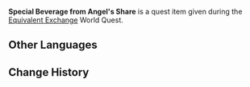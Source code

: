 {{Item Infobox
|id           = 100544
|image        = Item Quest Gift.png
|type         = Quest Items
|description  = An extra-special beverage obtained from the Angel's Share. Claimed to be the most cool and refreshing beverage ever, one can certainly feel the wind at the back of the throat more keenly after consuming it.
|source1      = Given during [[Equivalent Exchange]]
}}
'''Special Beverage from Angel's Share''' is a quest item given during the [[Equivalent Exchange]] World Quest.

==Other Languages==
{{Other Languages|default_hidden = 1
|en      = Special Beverage from Angel's Share
|zhs     = 「天使的馈赠」的特色饮料
|zhs_rm  = "Tiānshǐ de Kuìzèng" de Tèsè Yǐnliào
|zht     = 「天使的饋贈」的特色飲料
|zht_rm  = "Tiānshǐ de Kuìzèng" de Tèsè Yǐnliào
|ja      = 「エンジェルズシェア」の人気メニュー
|ja_rm   = "Enjeruzu Shea" no Ninki Menyuu
|ko      = 「천사의 몫」의 특제 음료
|ko_rm   = "Cheonsa-ui Mok"-ui Teukje Eumryo
|es      = Bebida especial de la taberna El Obsequio del Ángel
|fr      = Boisson spéciale du Cadeau de l'Ange
|ru      = Особый напиток «Доли ангелов»
|th      = เครื่องดื่มสุดพิเศษของร้าน Angel's Share
|th_rm   = 
|vi      = Đồ uống đặc sắc của quán Quà Tặng Của Thiên Sứ
|de      = Spezialgetränk der Engelsgabe
|id      = Minuman Hadiah Angel's Share
|pt      = Bebida Especial do Presentes dos Anjos
}}

==Change History==
{{Change History|1.0}}